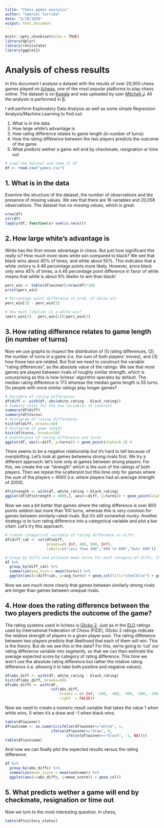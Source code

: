 ```yaml
---
title: "Chess games analysis"
author: "Gabriel Tarriba"
date: "5/18/2020"
output: html_document
---
```


```r
knitr::opts_chunk$set(echo = TRUE)
library(dplyr)
library(reticulate)
library(ggplot2)
```

# Analysis of chess results

In this document I analyse a dataset with the results of over 20,000 chess games played on [lichess](https://lichess.org/), one of the most popular platforms to play chess online. The dataset is on [Kaggle](https://www.kaggle.com/datasnaek/chess) and was uploaded by user [Mitchell J](https://www.kaggle.com/datasnaek). All the analysis is performed in [R](https://www.r-project.org/about.html).

I will perform Exploratory Data Analysis as well as some simple Regression Analysis/Machine Learning to find out:

1. What is in the data 
2. How large white's advantage is
3. How rating difference relates to game length (in number of turns)
4. How the rating difference between the two players predicts the outcome of the game 
5. What predicts wether a game will end by checkmate, resignation or time out

```r
# Load the dataset and name it df
df <- read.csv("games.csv")
```

## 1. What is in the data

Examine the structure of the dataset, the number of observations and the presence of missing values. We see that there are 16 variables and 20,058 observations. The dataset has no missing values, which is great.

```r

nrow(df)
str(df)
lapply(df, function(x) sum(is.na(x)))

```
## 2. How large white's advantage is

White has the first-mover advantage in chess. But just how significant this really is? How much more does white win compared to black? We see that black wins about 45% of times, and white about 50%. This indicates that a white victory is 4.46 percentage points more likely. However, since black only wins 45% of times, a 4.46 percentage point difference in favor of white means that white is about 9% likelier to win than black!

```r
perc_win <- table(df$winner)/nrow(df)*100
print(perc_win)

# Percentage point difference in prob. of white win
perc_win[3] - perc_win[1]

# How much likelier is a white win?
(perc_win[3] - perc_win[1])/perc_win[3]
```

## 3. How rating difference relates to game length (in number of turns)

Now we use graphs to inspect the distribution of (1) rating differences, (2) the number of turns in a game (i.e. the sum of both players' moves), and (3) how these two are related. But first we need to construct the variable "rating differences", as the absolute value of the ratings. We see that most games are played between rivals of roughly similar strength, which is unsurprising as this is how lichess' algorithm operates by default. The median rating difference is 173 whereas the median game length is 55 turns. Do people with more similar ratings play longer games?

```r
# Variable of rating differences
df$diff <- with(df, abs(white_rating - black_rating))
# Summary stats for the two variables of interest
summary(df$diff)
summary(df$turns)
# Histogram of rating differences
hist(df$diff, breaks=50)
# Histogram of game length
hist(df$turns, breaks=50)
# Scatterplot of rating difference and turns
ggplot(df, aes(x=diff, y=turns)) + geom_point(alpha=0.3) # 
```

There seems to be a negative relationship but it's hard to tell because of overplotting. Let's look at games betweens strong rivals first. We try a different approach: let's look only at games between strong players. For this, we create the var "strength" which is the sum of the ratings of both players. Then we repeat the scatterplot but this time only for games where the sum of the players > 4000 (i.e. where players had an average strength of 2000).

```r
df$strength <- with(df, white_rating + black_rating)
ggplot(df[df$strength > 4000,], aes(x=diff, y=turns)) + geom_point(alpha=0.3) + geom_smooth(method="lm")
```

Now we see a bit better that games where the rating difference is over 800 points seldom last more than 100 turns, whereas this is very common for games between similarly-rated rivals. But it's still somewhat murky. Another strategy is to turn rating difference into a categorical variable and plot a bar chart. Let's try this approach.

```r
# Create categorical variable of rating difference as diffc
df$diff_cat <- cut(df$diff, 
                   breaks=c(-Inf, 400, 800, Inf), 
                   labels=c("Less than 400","400 to 800","Over 800"))

# Group by diffc and estimate mean turns for each category of diffc, then plot 
df %>% 
  group_by(diff_cat) %>% 
  summarize(avg_turn = mean(turns)) %>% 
  ggplot(aes(x=diff+cat, y=avg_turn)) + geom_col(fill="steelblue") + geom_text(aes(label=round(avg_turn, digits=1)), position=position_dodge(width=0.9), vjust=-0.25) + xlab("Absolute rating difference between players") + ylab("Average number of turns")
```

Now we see much more clearly that games between similarly strong rivals are longer than games between unequal rivals.

## 4. How does the rating difference between the two players predicts the outcome of the game?

The rating systems used in lichess is [Glicko 2](https://en.wikipedia.org/wiki/Glicko_rating_system). Just as in the [ELO](https://en.wikipedia.org/wiki/Elo_rating_system) ratings used by International Federation of Chess (FIDE), Glicko 2 ratings indicate the relative strength of players in a given player pool. The rating difference between two players predicts that likelihood that each of them will win. This is the theory. But do we see this in the data?
For this, we're going to 'cut' our rating difference variable into segments, so that we can then estimate the average expected score by category of rating difference. This time we won't use the absolute rating difference but rather the relative rating difference (i.e. allowing it to take both positive and negative values). 

```r
df$abs_diff <- with(df, white_rating - black_rating)
hist(df$abs_diff, breaks=50)
df$abs_diffc <- with(df, 
                     cut(abs_diff,
                         breaks = c(-Inf, -500, -400, -300, -200, -100, 0, 100, 200, 300, 400, 500, Inf),
                         right  = FALSE))

```
Now we need to create a numeric result variable that takes the value 1 when white wins, 0 when it's a draw and -1 when black wins.

```r
table(df$winner)
df$outcome <- as.numeric(ifelse(df$winner=="white", 1,
                     ifelse(df$winner=="draw", 0,
                            ifelse(df$winner=="black", -1, NA))))
table(df$outcome)
```

And now we can finally plot the expected results versus the rating difference:

```r
df %>% 
  group_by(abs_diffc) %>% 
  summarize(mean_score = mean(outcome)) %>% 
  ggplot(aes(x=abs_diffc, y=mean_score)) + geom_col()
```

## 5. What predicts wether a game will end by checkmate, resignation or time out

Now we turn to the most interesting question. In chess, 

```r
table(df$victory_status)
```
